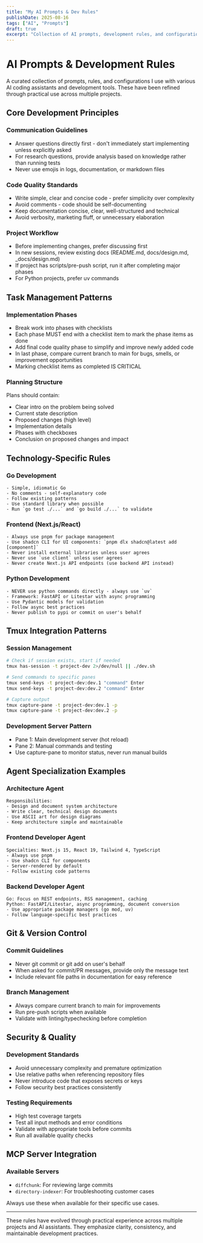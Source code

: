 ---
title: "My AI Prompts & Dev Rules"
publishDate: 2025-08-16
tags: ["AI", "Prompts"]
draft: true
excerpt: "Collection of AI prompts, development rules, and configuration patterns I use across different projects and tools."
---

# AI Prompts & Development Rules

A curated collection of prompts, rules, and configurations I use with various AI coding assistants and development tools. These have been refined through practical use across multiple projects.

## Core Development Principles

### Communication Guidelines
- Answer questions directly first - don't immediately start implementing unless explicitly asked
- For research questions, provide analysis based on knowledge rather than running tests
- Never use emojis in logs, documentation, or markdown files

### Code Quality Standards
- Write simple, clear and concise code - prefer simplicity over complexity
- Avoid comments - code should be self-documenting
- Keep documentation concise, clear, well-structured and technical
- Avoid verbosity, marketing fluff, or unnecessary elaboration

### Project Workflow
- Before implementing changes, prefer discussing first
- In new sessions, review existing docs (README.md, docs/design.md, _docs/design.md)
- If project has scripts/pre-push script, run it after completing major phases
- For Python projects, prefer uv commands

## Task Management Patterns

### Implementation Phases
- Break work into phases with checklists
- Each phase MUST end with a checklist item to mark the phase items as done
- Add final code quality phase to simplify and improve newly added code
- In last phase, compare current branch to main for bugs, smells, or improvement opportunities
- Marking checklist items as completed IS CRITICAL

### Planning Structure
Plans should contain:
- Clear intro on the problem being solved
- Current state description
- Proposed changes (high level)
- Implementation details
- Phases with checkboxes
- Conclusion on proposed changes and impact

## Technology-Specific Rules

### Go Development
```
- Simple, idiomatic Go
- No comments - self-explanatory code
- Follow existing patterns
- Use standard library when possible
- Run `go test ./...` and `go build ./...` to validate
```

### Frontend (Next.js/React)
```
- Always use pnpm for package management
- Use shadcn CLI for UI components: `pnpm dlx shadcn@latest add [component]`
- Never install external libraries unless user agrees
- Never use `use client` unless user agrees
- Never create Next.js API endpoints (use backend API instead)
```

### Python Development
```
- NEVER use python commands directly - always use `uv`
- Framework: FastAPI or Litestar with async programming
- Use Pydantic models for validation
- Follow async best practices
- Never publish to pypi or commit on user's behalf
```

## Tmux Integration Patterns

### Session Management
```bash
# Check if session exists, start if needed
tmux has-session -t project-dev 2>/dev/null || ./dev.sh

# Send commands to specific panes
tmux send-keys -t project-dev:dev.1 "command" Enter
tmux send-keys -t project-dev:dev.2 "command" Enter

# Capture output
tmux capture-pane -t project-dev:dev.1 -p
tmux capture-pane -t project-dev:dev.2 -p
```

### Development Server Pattern
- Pane 1: Main development server (hot reload)
- Pane 2: Manual commands and testing
- Use capture-pane to monitor status, never run manual builds

## Agent Specialization Examples

### Architecture Agent
```
Responsibilities:
- Design and document system architecture
- Write clear, technical design documents
- Use ASCII art for design diagrams
- Keep architecture simple and maintainable
```

### Frontend Developer Agent
```
Specialties: Next.js 15, React 19, Tailwind 4, TypeScript
- Always use pnpm
- Use shadcn CLI for components
- Server-rendered by default
- Follow existing code patterns
```

### Backend Developer Agent
```
Go: Focus on REST endpoints, RSS management, caching
Python: FastAPI/Litestar, async programming, document conversion
- Use appropriate package managers (go mod, uv)
- Follow language-specific best practices
```

## Git & Version Control

### Commit Guidelines
- Never git commit or git add on user's behalf
- When asked for commit/PR messages, provide only the message text
- Include relevant file paths in documentation for easy reference

### Branch Management
- Always compare current branch to main for improvements
- Run pre-push scripts when available
- Validate with linting/typechecking before completion

## Security & Quality

### Development Standards
- Avoid unnecessary complexity and premature optimization
- Use relative paths when referencing repository files
- Never introduce code that exposes secrets or keys
- Follow security best practices consistently

### Testing Requirements
- High test coverage targets
- Test all input methods and error conditions
- Validate with appropriate tools before commits
- Run all available quality checks

## MCP Server Integration

### Available Servers
- `diffchunk`: For reviewing large commits
- `directory-indexer`: For troubleshooting customer cases

Always use these when available for their specific use cases.

---

These rules have evolved through practical experience across multiple projects and AI assistants. They emphasize clarity, consistency, and maintainable development practices.